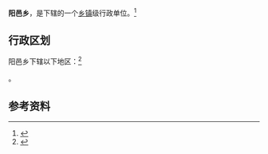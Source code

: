 {{中国乡级行政区|14/07/26/203/000}}

'''阳邑乡'''，是{{PRC admin/fullname|14/07/26/203/000|3}}下辖的一个[[乡镇|乡镇]]级行政单位。<ref>{{PRC admin/ref sgc|{{PRC admin/parent|14/07/26/203/000}}}}</ref>

== 行政区划 ==

阳邑乡下辖以下地区：<ref>{{PRC admin/ref sgc|14/07/26/203/000}}</ref>

{{PRC admin/children|14/07/26/203/000}}。

== 参考资料 ==

{{reflist}}

{{行政区划小作品}}
{{PRC admin/navcat|14/07/26/203/000}}